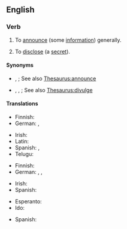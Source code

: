 ==English==

===Verb===
{{en-verb|makes known|making known|made known}}

# {{lb|en|transitive}} To [[announce]] (some [[information]]) generally.
#: {{ux|en|The decision was '''made known''' when it appeared on the evening news.}}
# {{lb|en|transitive}} To [[disclose]] (a [[secret]]).
#: {{ux|en|I wouldn't '''make''' this '''known''' to anyone else, if I were you.}}

====Synonyms====
* {{sense|announce}} {{l|en|declare}}, {{l|en|proclaim}}; See also [[Thesaurus:announce]]
* {{sense|disclose}} {{l|en|reveal}}, {{l|en|spill one's guts}}, {{l|en|unfold}}; See also [[Thesaurus:divulge]]

====Translations====
{{trans-top|to announce generally}}
* Finnish: {{t+|fi|julkistaa}}
* German: {{t|de|bekanntmachen}}, {{t+|de|verkünden}}
{{trans-mid}}
* Irish: {{t|ga|scaoil}}
* Latin: {{t|la|praedicō}}
* Spanish: {{t|es|dar a conocer}}, {{t+|es|anunciar}}
* Telugu: {{t+|te|తెలియజేయు}}
{{trans-bottom}}

{{trans-top|to disclose a secret}}
* Finnish: {{t+|fi|paljastaa}}
* German: {{t+|de|verraten}}, {{t|de|ausplaudern}}, {{t+|de|weitersagen}}
{{trans-mid}}
* Irish: {{t|ga|scaoil}}
* Spanish: {{t+|es|revelar}}
{{trans-bottom}}

{{checktrans-top}}
* Esperanto: {{t-check|eo|konigi}}
* Ido: {{t+check|io|konocigar}}
{{trans-mid}}
* Spanish: {{t+check|es|anunciar}}
{{trans-bottom}}